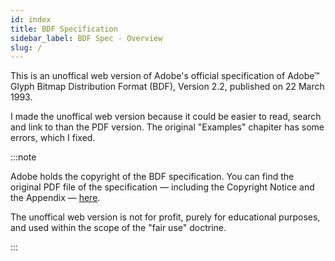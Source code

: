 ```yaml
---
id: index
title: BDF Specification
sidebar_label: BDF Spec - Overview
slug: /
---
```


This is an unoffical web version of Adobe's official specification of Adobe™ Glyph Bitmap Distribution Format (BDF), Version 2.2, published on 22 March 1993.

I made the unoffical web version because it could be easier to read, search and link to than the PDF version. The original "Examples" chapiter has some errors, which I fixed.

:::note

Adobe holds the copyright of the BDF specification. You can find the original PDF file of the specification — including the Copyright Notice and the Appendix — [here](https://www.adobe.com/content/dam/acom/en/devnet/font/pdfs/5005.BDF_Spec.pdf).

The unoffical web version is not for profit, purely for educational purposes, and used within the scope of the "fair use" doctrine.

:::
